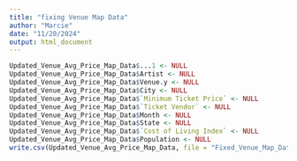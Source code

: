 ```yaml
---
title: "fixing Venue Map Data"
author: "Marcie"
date: "11/20/2024"
output: html_document
---
```


```r
Updated_Venue_Avg_Price_Map_Data$...1 <- NULL
Updated_Venue_Avg_Price_Map_Data$Artist <- NULL
Updated_Venue_Avg_Price_Map_Data$Venue.y <- NULL
Updated_Venue_Avg_Price_Map_Data$City <- NULL
Updated_Venue_Avg_Price_Map_Data$`Minimum Ticket Price` <- NULL
Updated_Venue_Avg_Price_Map_Data$`Ticket Vendor` <- NULL
Updated_Venue_Avg_Price_Map_Data$Month <- NULL
Updated_Venue_Avg_Price_Map_Data$State <- NULL
Updated_Venue_Avg_Price_Map_Data$`Cost of Living Index` <- NULL
Updated_Venue_Avg_Price_Map_Data$Population <- NULL
write.csv(Updated_Venue_Avg_Price_Map_Data, file = "Fixed_Venue_Map_Data.csv")
```

